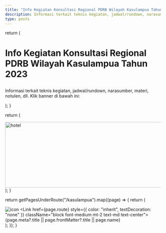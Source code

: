 ```yaml
---
title: "Info Kegiatan Konsultasi Regional PDRB Wilayah Kasulampua Tahun 2023"
description: Informasi terkait teknis kegiatan, jadwal/rundown, narasumber, materi, notulen, dll.
type: posts
---
```



  return (
    <div className="max-w-screen-lg mx-auto pt-4 pb-8 mb-6 border-b border-gray-400 border-opacity-20">
      <h1>
        <p className="font-bold text-center mb-6 lg:text-5xl">Info Kegiatan Konsultasi Regional PDRB Wilayah Kasulampua Tahun 2023</p>
      </h1>
      <p className="text-center text-gray-500 dark:text-gray-400 font-space-grotesk">
        Informasi terkait teknis kegiatan, jadwal/rundown, narasumber, materi, notulen, dll. Klik banner di bawah ini:
      </p>
    </div>
  );
}

  return (
    <div className="mx-auto mb-6 max-w-screen-lg border-b border-gray-400 border-opacity-20">
      <div className="text-center mb-2">
        <Link href="/kasulampua/informasi"><Image src="/akomodasi/bannerinfo.png" width="1100" height="212" alt="hotel" className="inline-flex" /> </Link>
      </div>
    </div>
  );
}


  return getPagesUnderRoute("/kasulampua").map((page) => {
    return (
        <div className="flex items-center justify-center align-top">
          <div key={page.route} className="relative">
            <Link href={page.route}>
              <img className="items-center rounded-t-lg" src={page.frontMatter?.symbol} alt="icon"/>
            </Link>
            <Link href={page.route} style={{ color: "inherit", textDecoration: "none" }} className="block font-medium mt-2 text-md text-center">
              {page.meta?.title || page.frontMatter?.title || page.name}
            </Link>
          </div>
        </div>
    );
  });
}

<KasulampuaHeader />
<BannerInfo />
